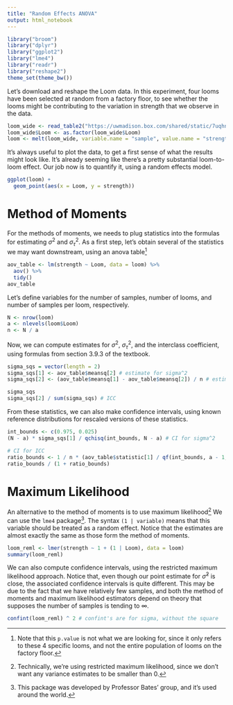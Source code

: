 ```yaml
---
title: "Random Effects ANOVA"
output: html_notebook
---
```


```r
library("broom")
library("dplyr")
library("ggplot2")
library("lme4")
library("readr")
library("reshape2")
theme_set(theme_bw())
```

Let's download and reshape the Loom data. In this experiment, four looms have
been selected at random from a factory floor, to see whether the looms might be
contributing to the variation in strength that we observe in the data.

```r
loom_wide <- read_table2("https://uwmadison.box.com/shared/static/7uqhn150ldw5osplsf6yyyxkkmboib3q.txt")
loom_wide$Loom <- as.factor(loom_wide$Loom)
loom <- melt(loom_wide, variable.name = "sample", value.name = "strength", id.vars = "Loom")
```

It's always useful to plot the data, to get a first sense of what the results
might look like. It's already seeming like there's a pretty substantial
loom-to-loom effect. Our job now is to quantify it, using a random effects
model.

```r
ggplot(loom) +
  geom_point(aes(x = Loom, y = strength))
```

# Method of Moments

For the methods of moments, we needs to plug statistics into the formulas for
estimating $\sigma^2$ and $\sigma^2_{\tau}$. As a first step, let's obtain
several of the statistics we may want downstream, using an anova table^[Note
that this `p.value` is not what we are looking for, since it only refers to
these 4 specific looms, and not the entire population of looms on the factory
floor.]

```r
aov_table <- lm(strength ~ Loom, data = loom) %>%
  aov() %>%
  tidy()
aov_table
```

Let's define variables for the number of samples, number of looms, and number of
samples per loom, respectively.

```r
N <- nrow(loom)
a <- nlevels(loom$Loom)
n <- N / a
```

Now, we can compute estimates for $\sigma^2$, $\sigma^2_{\tau}$, and the
interclass coefficient, using formulas from section 3.9.3 of the textbook.

```r
sigma_sqs = vector(length = 2)
sigma_sqs[1] <- aov_table$meansq[2] # estimate for sigma^2
sigma_sqs[2] <- (aov_table$meansq[1] - aov_table$meansq[2]) / n # estimate for sigma^2_tau

sigma_sqs
sigma_sqs[2] / sum(sigma_sqs) # ICC
```

From these statistics, we can also make confidence intervals, using known
reference distributions for rescaled versions of these statistics.

```r
int_bounds <- c(0.975, 0.025)
(N - a) * sigma_sqs[1] / qchisq(int_bounds, N - a) # CI for sigma^2

# CI for ICC
ratio_bounds <- 1 / n * (aov_table$statistic[1] / qf(int_bounds, a - 1, N - a) - 1)
ratio_bounds / (1 + ratio_bounds)
```

# Maximum Likelihood

An alternative to the method of moments is to use maximum
likelihood^[Technically, we're using restricted maximum likelihood, since we
don't want any variance estimates to be smaller than 0.] We can use the `lme4`
package^[This package was developed by Professor Bates' group, and it's used
around the world.]. The syntax `(1 | variable)` means that this variable should
be treated as a random effect. Notice that the estimates are almost exactly the
same as those form the method of moments.

```r
loom_reml <- lmer(strength ~ 1 + (1 | Loom), data = loom)
summary(loom_reml)
```

We can also compute confidence intervals, using the restricted maximum
likelihood approach. Notice that, even though our point estimate for
$\hat{\sigma}^2$ is close, the associated confidence intervals is quite
different. This may be due to the fact that we have relatively few samples, and
both the method of moments and maximum likelihood estimators depend on theory
that supposes the number of samples is tending to $\infty$.

```r
confint(loom_reml) ^ 2 # confint's are for sigma, without the square
```